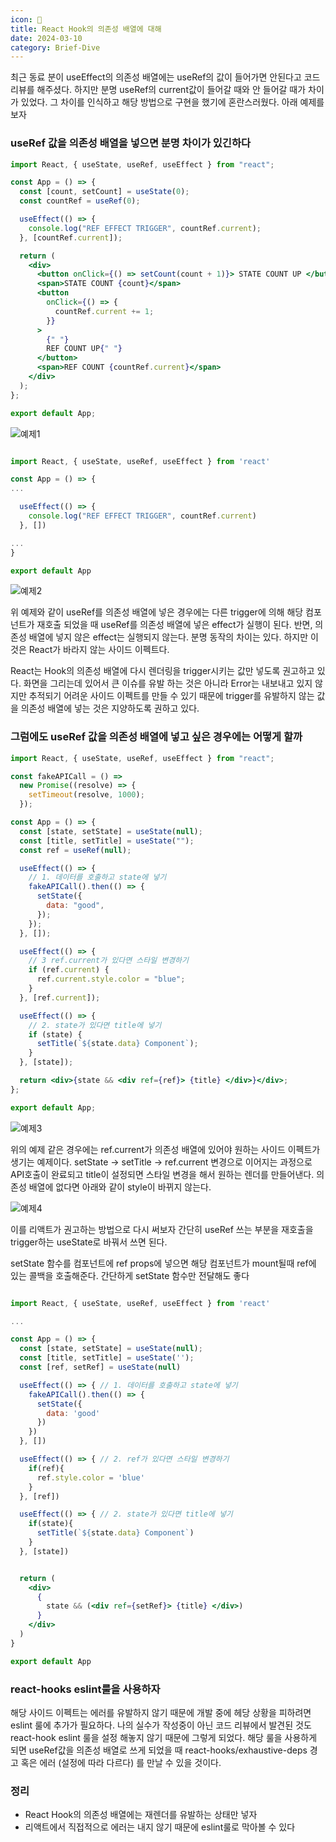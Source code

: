```yaml
---
icon: 🧬
title: React Hook의 의존성 배열에 대해
date: 2024-03-10
category: Brief-Dive
---
```


최근 동료 분이 useEffect의 의존성 배열에는 useRef의 값이 들어가면 안된다고 코드 리뷰를 해주셨다. 하지만 분명 useRef의 current값이 들어갈 때와 안 들어갈 때가 차이가 있었다. 그 차이를 인식하고 해당 방법으로 구현을 했기에 혼란스러웠다. 아래 예제를 보자

### useRef 값을 의존성 배열을 넣으면 분명 차이가 있긴하다

```jsx
import React, { useState, useRef, useEffect } from "react";

const App = () => {
  const [count, setCount] = useState(0);
  const countRef = useRef(0);

  useEffect(() => {
    console.log("REF EFFECT TRIGGER", countRef.current);
  }, [countRef.current]);

  return (
    <div>
      <button onClick={() => setCount(count + 1)}> STATE COUNT UP </button>
      <span>STATE COUNT {count}</span>
      <button
        onClick={() => {
          countRef.current += 1;
        }}
      >
        {" "}
        REF COUNT UP{" "}
      </button>
      <span>REF COUNT {countRef.current}</span>
    </div>
  );
};

export default App;
```

![예제1](./images/def-example1.gif)

```jsx

import React, { useState, useRef, useEffect } from 'react'

const App = () => {
...

  useEffect(() => {
    console.log("REF EFFECT TRIGGER", countRef.current)
  }, [])

...
}

export default App


```

![예제2](./images/def-example2.gif)

위 예제와 같이 useRef를 의존성 배열에 넣은 경우에는 다른 trigger에 의해 해당 컴포넌트가 재호출 되었을 때 useRef를 의존성 배열에 넣은 effect가 실행이 된다. 반면, 의존성 배열에 넣지 않은 effect는 실행되지 않는다. 분명 동작의 차이는 있다. 하지만 이것은 React가 바라지 않는 사이드 이펙트다.

React는 Hook의 의존성 배열에 다시 렌더링을 trigger시키는 값만 넣도록 권고하고 있다. 화면을 그리는데 있어서 큰 이슈를 유발 하는 것은 아니라 Error는 내보내고 있지 않지만 추적되기 어려운 사이드 이펙트를 만들 수 있기 때문에 trigger를 유발하지 않는 값을 의존성 배열에 넣는 것은 지양하도록 권하고 있다.

### 그럼에도 useRef 값을 의존성 배열에 넣고 싶은 경우에는 어떻게 할까

```jsx
import React, { useState, useRef, useEffect } from "react";

const fakeAPICall = () =>
  new Promise((resolve) => {
    setTimeout(resolve, 1000);
  });

const App = () => {
  const [state, setState] = useState(null);
  const [title, setTitle] = useState("");
  const ref = useRef(null);

  useEffect(() => {
    // 1. 데이터를 호출하고 state에 넣기
    fakeAPICall().then(() => {
      setState({
        data: "good",
      });
    });
  }, []);

  useEffect(() => {
    // 3 ref.current가 있다면 스타일 변경하기
    if (ref.current) {
      ref.current.style.color = "blue";
    }
  }, [ref.current]);

  useEffect(() => {
    // 2. state가 있다면 title에 넣기
    if (state) {
      setTitle(`${state.data} Component`);
    }
  }, [state]);

  return <div>{state && <div ref={ref}> {title} </div>}</div>;
};

export default App;
```

![예제3](./images/def2-example1.gif)

위의 예제 같은 경우에는 ref.current가 의존성 배열에 있어야 원하는 사이드 이펙트가 생기는 예제이다. setState -> setTitle -> ref.current 변경으로 이어지는 과정으로 API호출이 완료되고 title이 설정되면 스타일 변경을 해서 원하는 렌더를 만들어낸다. 의존성 배열에 없다면 아래와 같이 style이 바뀌지 않는다.

![예제4](./images/def2-example2.gif)

이를 리액트가 권고하는 방법으로 다시 써보자 간단히 useRef 쓰는 부분을 재호출을 trigger하는 useState로 바꿔서 쓰면 된다.

setState 함수를 컴포넌트에 ref props에 넣으면 해당 컴포넌트가 mount될때 ref에 있는 콜백을 호출해준다. 간단하게 setState 함수만 전달해도 좋다

```jsx

import React, { useState, useRef, useEffect } from 'react'

...

const App = () => {
  const [state, setState] = useState(null);
  const [title, setTitle] = useState('');
  const [ref, setRef] = useState(null)

  useEffect(() => { // 1. 데이터를 호출하고 state에 넣기
    fakeAPICall().then(() => {
      setState({
        data: 'good'
      })
    })
  }, [])

  useEffect(() => { // 2. ref가 있다면 스타일 변경하기
    if(ref){
      ref.style.color = 'blue'
    }
  }, [ref])

  useEffect(() => { // 2. state가 있다면 title에 넣기
    if(state){
      setTitle(`${state.data} Component`)
    }
  }, [state])


  return (
    <div>
      {
        state && (<div ref={setRef}> {title} </div>)
      }
    </div>
  )
}

export default App

```

### react-hooks eslint룰을 사용하자

해당 사이드 이펙트는 에러를 유발하지 않기 때문에 개발 중에 헤당 상황을 피하려면 eslint 룰에 추가가 필요하다. 나의 실수가 작성중이 아닌 코드 리뷰에서 발견된 것도 react-hook eslint 룰을 설정 해놓지 않기 때문에 그렇게 되었다. 해당 룰을 사용하게 되면 useRef값을 의존성 배열로 쓰게 되었을 때 react-hooks/exhaustive-deps 경고 혹은 에러 (설정에 따라 다르다) 를 만날 수 있을 것이다.

### 정리

- React Hook의 의존성 배열에는 재렌더를 유발하는 상태만 넣자
- 리액트에서 직접적으로 에러는 내지 않기 때문에 eslint룰로 막아볼 수 있다
